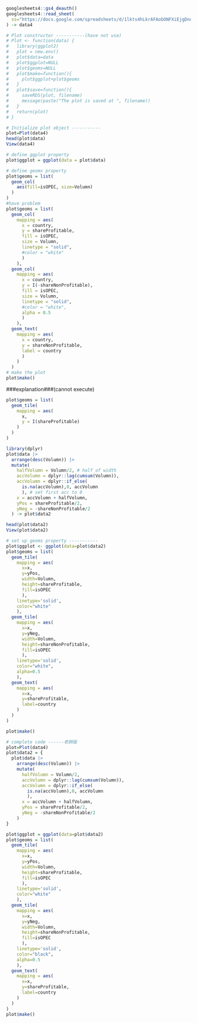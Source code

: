 ```r
googlesheets4::gs4_deauth()
googlesheets4::read_sheet(
  ss="https://docs.google.com/spreadsheets/d/1lkts4hLkrAFAobONFXiEjgDnuUmXKci6YF--vg1pC1s/edit#gid=1655384974",  sheet="data 4"
) -> data4
```

```r
# Plot constructor -----------(have not use)
# Plot <- function(data) {
#   library(ggplot2)
#   plot = new.env()
#   plot$data=data
#   plot$ggplot=NULL
#   plot$geoms=NULL
#   plot$make=function(){
#     plot$ggplot+plot$geoms
#   }
#   plot$save=function(){
#     saveRDS(plot, filename)
#     message(paste("The plot is saved at ", filename))
#   }
#   return(plot)
# }
```

```r
# Initialize plot object -----------
plot=Plot(data4)
head(plot$data)
View(data4)

# define ggplot property
plot$ggplot = ggplot(data = plot$data)

# define geoms property
plot$geoms = list(
  geom_col(
    aes(fill=isOPEC, size=Volumn)
  )
)
#have problem
plot$geoms = list(
  geom_col(
    mapping = aes(
      x = country,
      y = shareProfitable,
      fill = isOPEC,
      size = Volumn,
      linetype = "solid",
      #color = "white"
      )
    ),
  geom_col(
    mapping = aes(
      x = country,
      y = I(-shareNonProfitable),
      fill = isOPEC,
      size = Volumn,
      linetype = "solid",
      #color = "white",
      alpha = 0.5
      )
    ),
  geom_text(
    mapping = aes(
      x = country,
      y = shareNonProfitable,
      label = country
      )
    )
  )
# make the plot 
plot$make()
```

###explanation###(cannot execute)
```r
plot$geoms = list(
  geom_tile(
    mapping = aes(
      x,
      y = I(shareProfitable)
    )
  )
)
```

```r
library(dplyr)
plot$data |>
  arrange(desc(Volumn)) |>
  mutate(
    halfVolumn = Volumn/2, # half of width
    accVolumn = dplyr::lag(cumsum(Volumn)),
    accVolumn = dplyr::if_else(
      is.na(accVolumn),0, accVolumn
      ), # set first acc to 0
    x = accVolumn + halfVolumn,
    yPos = shareProfitable/2,
    yNeg = -shareNonProfitable/2
  ) -> plot$data2

head(plot$data2)
View(plot$data2)
```

```r
# set up geoms property -----------
plot$ggplot <- ggplot(data=plot$data2)
plot$geoms = list(
  geom_tile(
    mapping = aes(
      x=x,
      y=yPos,
      width=Volumn,
      height=shareProfitable,
      fill=isOPEC
      ),
    linetype='solid',
    color="white"
    ),
  geom_tile(
    mapping = aes(
      x=x,
      y=yNeg,
      width=Volumn,
      height=shareNonProfitable,
      fill=isOPEC
      ),
    linetype='solid',
    color="white",
    alpha=0.5
    ),
  geom_text(
    mapping = aes(
      x=x,
      y=shareProfitable,
      label=country
    )
  )
)

plot$make()
```

```r
# complete code ------老師版
plot=Plot(data4)
plot$data2 = {
  plot$data |>
    arrange(desc(Volumn)) |>
    mutate(
      halfVolumn = Volumn/2,
      accVolumn = dplyr::lag(cumsum(Volumn)),
      accVolumn = dplyr::if_else(
        is.na(accVolumn),0, accVolumn
        ),
      x = accVolumn + halfVolumn,
      yPos = shareProfitable/2,
      yNeg = -shareNonProfitable/2
    )
}

plot$ggplot = ggplot(data=plot$data2)
plot$geoms = list(
  geom_tile(
    mapping = aes(
      x=x,
      y=yPos,
      width=Volumn,
      height=shareProfitable,
      fill=isOPEC
      ),
    linetype='solid',
    color="white"
    ),
  geom_tile(
    mapping = aes(
      x=x,
      y=yNeg,
      width=Volumn,
      height=shareNonProfitable,
      fill=isOPEC
      ),
    linetype='solid',
    color="black",
    alpha=0.5
    ),
  geom_text(
    mapping = aes(
      x=x,
      y=shareProfitable,
      label=country
    )
  )
)
plot$make()
```


